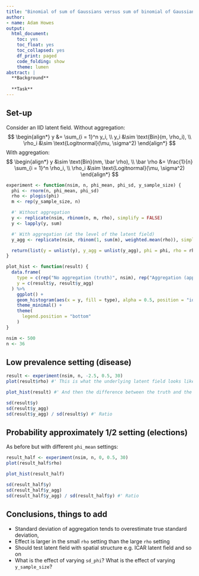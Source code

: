 ```yaml
---
title: "Binomial of sum of Gaussians versus sum of binomial of Gaussians"
author:
- name: Adam Howes
output:
  html_document:
    toc: yes
    toc_float: yes
    toc_collapsed: yes
    df_print: paged
    code_folding: show
    theme: lumen
abstract: |
  **Background**
  
  **Task**
---
```


## Set-up

Consider an IID latent field.
Without aggregation:
$$
\begin{align*}
y &= \sum_{i = 1}^n y_i, \\
y_i &\sim \text{Bin}(m, \rho_i), \\
\rho_i &\sim \text{Logitnormal}(\mu, \sigma^2)
\end{align*}
$$
With aggregation:
$$
\begin{align*}
y &\sim \text{Bin}(nm, \bar \rho), \\
\bar \rho &= \frac{1}{n} \sum_{i = 1}^n \rho_i, \\
\rho_i &\sim \text{Logitnormal}(\mu, \sigma^2)
\end{align*}
$$

```r
experiment <- function(nsim, n, phi_mean, phi_sd, y_sample_size) {
  phi <- rnorm(n, phi_mean, phi_sd)
  rho <- plogis(phi)
  m <- rep(y_sample_size, n)

  #' Without aggregation
  y <- replicate(nsim, rbinom(n, m, rho), simplify = FALSE)
  y <- lapply(y, sum)

  #' With aggregation (at the level of the latent field)
  y_agg <- replicate(nsim, rbinom(1, sum(m), weighted.mean(rho)), simplify = FALSE)

  return(list(y = unlist(y), y_agg = unlist(y_agg), phi = phi, rho = rho))
}

plot_hist <- function(result) {
  data.frame(
    type = c(rep("No aggregation (truth)", nsim), rep("Aggregation (approximation)", nsim)),
    y = c(result$y, result$y_agg)
  ) %>%
    ggplot() +
    geom_histogram(aes(x = y, fill = type), alpha = 0.5, position = "identity") +
    theme_minimal() +
    theme(
      legend.position = "bottom"
    )
}

nsim <- 500
n <- 36
```

## Low prevalence setting (disease)

```r
result <- experiment(nsim, n, -2.5, 0.5, 30)
plot(result$rho) #' This is what the underlying latent field looks like for these settings

plot_hist(result) #' And then the difference between the truth and the aggregated approximation

sd(result$y)
sd(result$y_agg)
sd(result$y_agg) / sd(result$y) #' Ratio
```

## Probability approximately 1/2 setting (elections)

As before but with different `phi_mean` settings:

```r
result_half <- experiment(nsim, n, 0, 0.5, 30)
plot(result_half$rho)

plot_hist(result_half)

sd(result_half$y)
sd(result_half$y_agg)
sd(result_half$y_agg) / sd(result_half$y) #' Ratio
```

## Conclusions, things to add

* Standard deviation of aggregation tends to overestimate true standard deviation,
* Effect is larger in the small `rho` setting than the large `rho` setting
* Should test latent field with spatial structure e.g. ICAR latent field and so on
* What is the effect of varying `sd_phi`? What is the effect of varying `y_sample_size`?
